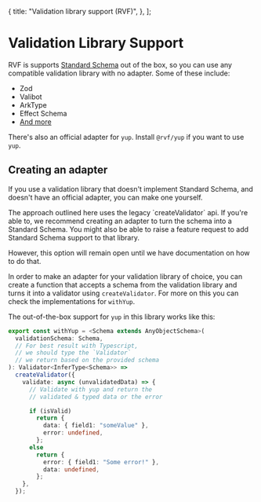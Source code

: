   {
    title: "Validation library support (RVF)",
  },
];

# Validation Library Support

RVF is supports [Standard Schema](https://standardschema.dev/) out of the box,
so you can use any compatible validation library with no adapter.
Some of these include:

- Zod
- Valibot
- ArkType
- Effect Schema
- [And more](https://standardschema.dev/)

There's also an official adapter for `yup`. Install `@rvf/yup` if you want to use `yup`.

## Creating an adapter

If you use a validation library that doesn't implement Standard Schema,
and doesn't have an official adapter, you can make one yourself.

<Note>
  The approach outlined here uses the legacy `createValidator` api.
  If you're able to, we recommend creating an adapter to turn the schema into a Standard Schema.
  You might also be able to raise a feature request to add Standard Schema support to that library.

  However, this option will remain open until we have documentation on how to do that.
</Note>


In order to make an adapter for your validation library of choice,
you can create a function that accepts a schema from the validation library and turns it into a validator using `createValidator`.
For more on this you can check the implementations for `withYup`.

The out-of-the-box support for `yup` in this library works like this:

```ts
export const withYup = <Schema extends AnyObjectSchema>(
  validationSchema: Schema,
  // For best result with Typescript,
  // we should type the `Validator`
  // we return based on the provided schema
): Validator<InferType<Schema>> =>
  createValidator({
    validate: async (unvalidatedData) => {
      // Validate with yup and return the
      // validated & typed data or the error

      if (isValid)
        return {
          data: { field1: "someValue" },
          error: undefined,
        };
      else
        return {
          error: { field1: "Some error!" },
          data: undefined,
        };
    },
  });
```
